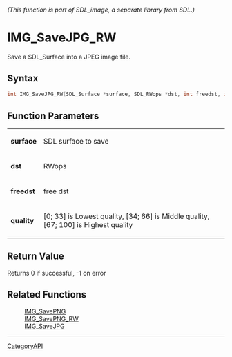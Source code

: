 ====== (This function is part of SDL_image, a separate library from SDL.) ======
= IMG_SaveJPG_RW =

Save a SDL_Surface into a JPEG image file.

== Syntax ==

<syntaxhighlight lang='c'>
int IMG_SaveJPG_RW(SDL_Surface *surface, SDL_RWops *dst, int freedst, int quality);
</syntaxhighlight>

== Function Parameters ==

{|
|'''surface'''
|SDL surface to save
|-
|'''dst'''
|RWops
|-
|'''freedst'''
|free dst
|-
|'''quality'''
|[0; 33] is Lowest quality, [34; 66] is Middle quality, [67; 100] is Highest quality
|}

== Return Value ==

Returns 0 if successful, -1 on error

== Related Functions ==

:[[IMG_SavePNG]]
:[[IMG_SavePNG_RW]]
:[[IMG_SaveJPG]]

----
[[CategoryAPI]]



